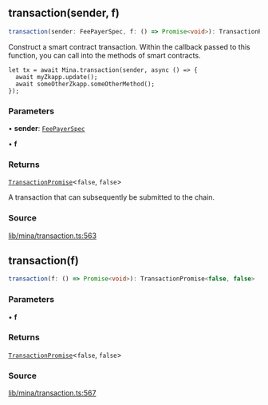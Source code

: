## transaction(sender, f)

```ts
transaction(sender: FeePayerSpec, f: () => Promise<void>): TransactionPromise<false, false>
```

Construct a smart contract transaction. Within the callback passed to this function,
you can call into the methods of smart contracts.

```
let tx = await Mina.transaction(sender, async () => {
  await myZkapp.update();
  await someOtherZkapp.someOtherMethod();
});
```

### Parameters

• **sender**: [`FeePayerSpec`](../type-aliases/FeePayerSpec.mdx)

• **f**

### Returns

[`TransactionPromise`](../../../type-aliases/TransactionPromise.mdx)\<`false`, `false`\>

A transaction that can subsequently be submitted to the chain.

### Source

[lib/mina/transaction.ts:563](https://github.com/o1-labs/o1js/blob/main/src/lib/mina/transaction.ts#L563)

## transaction(f)

```ts
transaction(f: () => Promise<void>): TransactionPromise<false, false>
```

### Parameters

• **f**

### Returns

[`TransactionPromise`](../../../type-aliases/TransactionPromise.mdx)\<`false`, `false`\>

### Source

[lib/mina/transaction.ts:567](https://github.com/o1-labs/o1js/blob/main/src/lib/mina/transaction.ts#L567)
